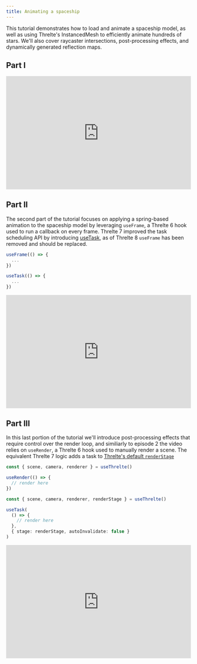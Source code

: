 ```yaml
---
title: Animating a spaceship
---
```


This tutorial demonstrates how to load and animate a spaceship model, as well as using Threlte's InstancedMesh to efficiently animate hundreds of stars. We'll also cover raycaster intersections, post-processing effects, and dynamically generated reflection maps.

<Example
  path="tutorials/animating-a-spaceship"
  iframe
/>

## Part I

<div style="position: relative; padding-bottom: 56.25%; padding-top: 25px; height: 0;">
  <iframe
    width="560"
    height="315"
    style="position: absolute; top: 0; left: 0; width: 100%; height: 100%;"
    src="https://www.youtube.com/embed/soa_KP8QfjM?si=GDsjj8VFm9Zfejtq"
    title="YouTube video player"
    frameborder="0"
    allow="accelerometer; autoplay; clipboard-write; encrypted-media; gyroscope; picture-in-picture; web-share"
    allowfullscreen
  ></iframe>
</div>

## Part II

The second part of the tutorial focuses on applying a spring-based animation to the spaceship model by
leveraging `useFrame`, a Threlte 6 hook used to run a callback on every frame.
Threlte 7 improved the task scheduling API by introducing [useTask](/reference/core/use-task),
as of Threlte 8 `useFrame` has been removed and should be replaced.

```ts title="Threlte 6"
useFrame(() => {
  ...
})
```

```ts title="Threlte 7"
useTask(() => {
  ...
})
```

<div style="position: relative; padding-bottom: 56.25%; padding-top: 25px; height: 0;">
  <iframe
    width="560"
    height="315"
    style="position: absolute; top: 0; left: 0; width: 100%; height: 100%;"
    src="https://www.youtube.com/embed/wIW9HCHRyRw?si=yy8Qm7LeuGhins6G"
    title="YouTube video player"
    frameborder="0"
    allow="accelerometer; autoplay; clipboard-write; encrypted-media; gyroscope; picture-in-picture; web-share"
    allowfullscreen
  ></iframe>
</div>

## Part III

In this last portion of the tutorial we'll introduce post-processing effects that
require control over the render loop, and similiarly to episode 2 the video relies
on `useRender`, a Threlte 6 hook used to manually render a scene.
The equivalent Threlte 7 logic adds a task to [Threlte's default `renderStage`](/learn/basics/scheduling-tasks#default-stages)

```ts title="Threlte 6"
const { scene, camera, renderer } = useThrelte()

useRender(() => {
  // render here
})
```

```ts title="Threlte 7"
const { scene, camera, renderer, renderStage } = useThrelte()

useTask(
  () => {
    // render here
  },
  { stage: renderStage, autoInvalidate: false }
)
```

<div style="position: relative; padding-bottom: 56.25%; padding-top: 25px; height: 0;">
  <iframe
    width="560"
    height="315"
    style="position: absolute; top: 0; left: 0; width: 100%; height: 100%;"
    src="https://www.youtube.com/embed/pcKVlKGWov4?si=mInLqfpZqE26RTPi"
    title="YouTube video player"
    frameborder="0"
    allow="accelerometer; autoplay; clipboard-write; encrypted-media; gyroscope; picture-in-picture; web-share"
    allowfullscreen
  ></iframe>
</div>
